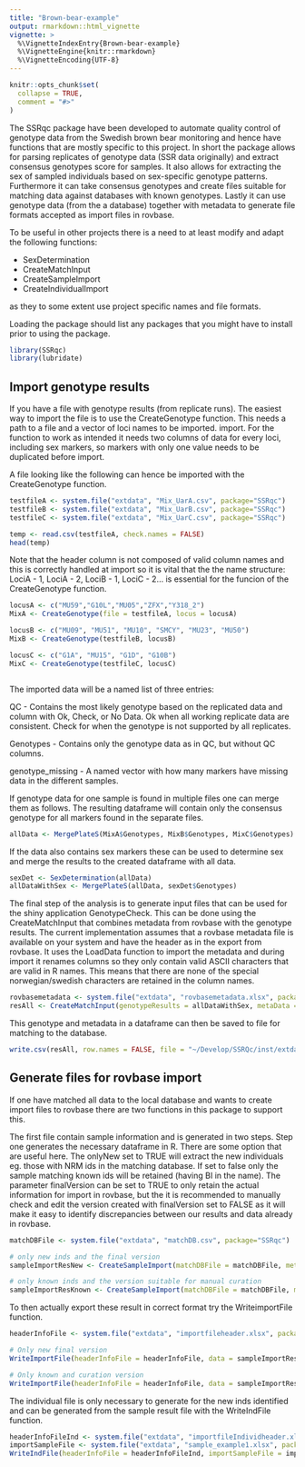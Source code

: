 ```yaml
---
title: "Brown-bear-example"
output: rmarkdown::html_vignette
vignette: >
  %\VignetteIndexEntry{Brown-bear-example}
  %\VignetteEngine{knitr::rmarkdown}
  %\VignetteEncoding{UTF-8}
---
```


```r
knitr::opts_chunk$set(
  collapse = TRUE,
  comment = "#>"
)
```

The SSRqc package have been developed to automate quality control of genotype data from the Swedish brown bear monitoring and hence have functions that are mostly specific to this project. In short the package allows for parsing replicates of genotype data (SSR data originally) and extract consensus genotypes score for samples. It also allows for extracting the sex of sampled individuals based on sex-specific genotype patterns. Furthermore it can take consensus genotypes and create files suitable for matching data against databases with known genotypes. Lastly it can use genotype data (from the a database) together with metadata to generate file formats accepted as import files in rovbase.

To be useful in other projects there is a need to at least modify and adapt the following functions:

- SexDetermination
- CreateMatchInput
- CreateSampleImport
- CreateIndividualImport

as they to some extent use project specific names and file formats.


Loading the package should list any packages that you might have to install prior to using the package.

```r
library(SSRqc)
library(lubridate)
```

## Import genotype results
If you have a file with genotype results (from replicate runs). The easiest way to import the file is to use the CreateGenotype function. This needs a path to a file and a vector of loci names to be imported. import. For the function to work as intended it needs two columns of data for every loci, including sex markers, so markers with only one value needs to be duplicated before import.

A file looking like the following can hence be imported with the CreateGenotype function.

```r
testfileA <- system.file("extdata", "Mix_UarA.csv", package="SSRqc")
testfileB <- system.file("extdata", "Mix_UarB.csv", package="SSRqc")
testfileC <- system.file("extdata", "Mix_UarC.csv", package="SSRqc")

temp <- read.csv(testfileA, check.names = FALSE)
head(temp)
```

Note that the header column is not composed of valid column names and this is correctly handled at import so it is vital that the the name structure: LociA - 1, LociA - 2, LociB - 1, LociC - 2... is essential for the funcion of the CreateGenotype function.


```r
locusA <- c("MU59","G10L","MU05","ZFX","Y318_2")
MixA <- CreateGenotype(file = testfileA, locus = locusA)

locusB <- c("MU09", "MU51", "MU10", "SMCY", "MU23", "MU50")
MixB <- CreateGenotype(testfileB, locusB)

locusC <- c("G1A", "MU15", "G1D", "G10B")
MixC <- CreateGenotype(testfileC, locusC)



```

The imported data will be a named list of three entries:

QC - Contains the most likely genotype based on the replicated data and column with Ok, Check, or No Data. Ok when all working replicate data are consistent. Check for when the genotype is not supported by all replicates.

Genotypes - Contains only the genotype data as in QC, but without QC columns.

genotype_missing - A named vector with how many markers have missing data in the different samples. 

If genotype data for one sample is found in multiple files one can merge them as follows. The resulting dataframe will contain only the consensus genotype for all markers found in the separate files.

```r
allData <- MergePlateS(MixA$Genotypes, MixB$Genotypes, MixC$Genotypes)
```

If the data also contains sex markers these can be used to determine sex and merge the results to the created dataframe with all data.

```r
sexDet <- SexDetermination(allData)
allDataWithSex <- MergePlateS(allData, sexDet$Genotypes)
```

The final step of the analysis is to generate input files that can be used for the shiny application GenotypeCheck. This can be done using the CreateMatchInput that combines metadata from rovbase with the genotype results. The current implementation assumes that a rovbase metadata file is available on your system and have the header as in the export from rovbase. It uses the LoadData function to import the metadata and during import it renames columns so they only contain valid ASCII characters that are valid in R names. This means that there are none of the special norwegian/swedish characters are retained in the column names.

```r
rovbasemetadata <- system.file("extdata", "rovbasemetadata.xlsx", package="SSRqc")
resAll <- CreateMatchInput(genotypeResults = allDataWithSex, metaData = rovbasemetadata, colnamesWithSEP = "StrekkodeProve")

```

This genotype and metadata in a dataframe can then be saved to file for matching to the database.

```r
write.csv(resAll, row.names = FALSE, file = "~/Develop/SSRQc/inst/extdata/res1Vignette.csv")
```

## Generate files for rovbase import
If one have matched all data to the local database and wants to create import files to rovbase there are two functions in this package to support this. 

The first file contain sample information and is generated in two steps. Step one generates the necessary dataframe in R. There are some option that are useful here. The onlyNew set to TRUE will extract the new individuals eg. those with NRM ids in the matching database. If set to false only the sample matching known ids will be retained (having BI in the name). The parameter finalVersion can be set to TRUE to only retain the actual information for import in rovbase, but the it is recommended to manually check and edit the version created with finalVersion set to FALSE as it will make it easy to identify discrepancies between our results and data already in rovbase.


```r
matchDBFile <- system.file("extdata", "matchDB.csv", package="SSRqc")

# only new inds and the final version
sampleImportResNew <- CreateSampleImport(matchDBFile = matchDBFile, metaDataFile = rovbasemetadata, year = 24, onlyNew = TRUE, methodID = 18, finalVersion = TRUE)

# only known inds and the version suitable for manual curation
sampleImportResKnown <- CreateSampleImport(matchDBFile = matchDBFile, metaDataFile = rovbasemetadata, year = 24, onlyNew = FALSE, methodID = 18, finalVersion = FALSE)


```


To then actually export these result in correct format try the WriteimportFile function.

```r
headerInfoFile <- system.file("extdata", "importfileheader.xlsx", package = "SSRqc")

# Only new final version
WriteImportFile(headerInfoFile = headerInfoFile, data = sampleImportResNew$res, startRow = 24, sheet = 1, outputFile = "sample_example1.xlsx")

# Only known and curation version
WriteImportFile(headerInfoFile = headerInfoFile, data = sampleImportResKnown$res, startRow = 24, sheet = 1, outputFile = "sample_example2.xlsx")

```

The individual file is only necessary to generate for the new inds identified and can be generated from the sample result file with the WriteIndFile function.

```r
headerInfoFileInd <- system.file("extdata", "importfileIndividheader.xlsx", package = "SSRqc")
importSampleFile <- system.file("extdata", "sample_example1.xlsx", package = "SSRqc")
WriteIndFile(headerInfoFile = headerInfoFileInd, importSampleFile = importSampleFile)
```







